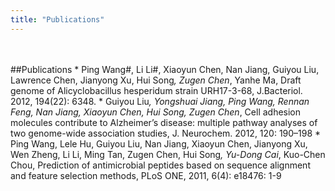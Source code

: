 ---
title: "Publications"
---
<br>
</br>
##Publications
* Ping Wang#, Li Li#, Xiaoyun Chen, Nan Jiang, Guiyou Liu, Lawrence Chen, Jianyong Xu, Hui Song*, Zugen Chen*, Yanhe Ma, Draft genome of Alicyclobacillus hesperidum strain URH17-3-68, J.Bacteriol. 2012, 194(22): 6348.
* Guiyou Liu*, Yongshuai Jiang, Ping Wang, Rennan Feng, Nan Jiang, Xiaoyun Chen, Hui Song, Zugen Chen*, Cell adhesion molecules contribute to Alzheimer’s disease: multiple pathway analyses of two genome-wide association studies, J. Neurochem. 2012, 120: 190–198
* Ping Wang, Lele Hu, Guiyou Liu, Nan Jiang, Xiaoyun Chen, Jianyong Xu, Wen Zheng, Li Li, Ming Tan, Zugen Chen, Hui Song*, Yu-Dong Cai*, Kuo-Chen Chou, Prediction of antimicrobial peptides based on sequence alignment and feature selection methods, PLoS ONE, 2011, 6(4): e18476: 1-9

